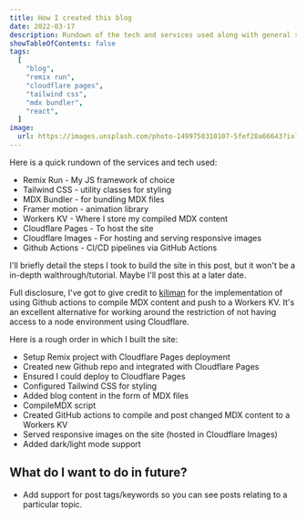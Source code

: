 ```yaml
---
title: How I created this blog
date: 2022-03-17
description: Rundown of the tech and services used along with general steps taken.
showTableOfContents: false
tags:
  [
    "blog",
    "remix run",
    "cloudflare pages",
    "tailwind css",
    "mdx bundler",
    "react",
  ]
image:
  url: https://images.unsplash.com/photo-1499750310107-5fef28a66643?ixlib=rb-1.2.1&ixid=MnwxMjA3fDB8MHxwaG90by1wYWdlfHx8fGVufDB8fHx8&auto=format&fit=crop&w=2340&q=80
---
```


Here is a quick rundown of the services and tech used:

- Remix Run - My JS framework of choice
- Tailwind CSS - utility classes for styling
- MDX Bundler - for bundling MDX files
- Framer motion - animation library
- Workers KV - Where I store my compiled MDX content
- Cloudflare Pages - To host the site
- Cloudflare Images - For hosting and serving responsive images
- Github Actions - CI/CD pipelines via GitHub Actions

I'll briefly detail the steps I took to build the site in this post, but it won't be a in-depth walthrough/tutorial. Maybe I'll post this at a later date.

Full disclosure, I've got to give credit to [kiliman](https://github.com/kiliman/kiliman-dev/blob/main/scripts/mdx/compile-mdx.mjs) for the implementation of using Github actions to compile MDX content and push to a Workers KV. It's an excellent alternative for working around the restriction of not having access to a node environment using Cloudflare.

Here is a rough order in which I built the site:

- Setup Remix project with Cloudflare Pages deployment
- Created new Github repo and integrated with Cloudflare Pages
- Ensured I could deploy to Cloudflare Pages
- Configured Tailwind CSS for styling
- Added blog content in the form of MDX files
- CompileMDX script
- Created GitHub actions to compile and post changed MDX content to a Workers KV
- Served responsive images on the site (hosted in Cloudflare Images)
- Added dark/light mode support

## What do I want to do in future?

- Add support for post tags/keywords so you can see posts relating to a particular topic.
